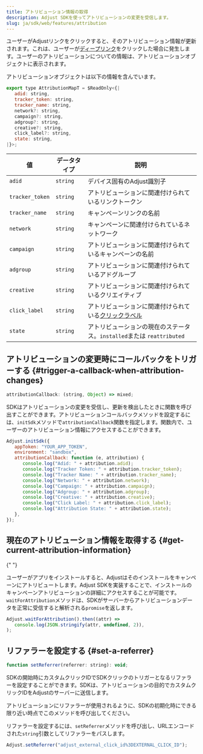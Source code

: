 ```yaml
---
title: アトリビューション情報の取得
description: Adjust SDKを使ってアトリビューションの変更を受信します。
slug: ja/sdk/web/features/attribution
---
```


ユーザーがAdjustリンクをクリックすると、そのアトリビューション情報が更新されます。これは、ユーザーが[ディープリンク](https://help.adjust.com/ja/article/deep-links)をクリックした場合に発生します。ユーザーのアトリビューションについての情報は、アトリビューションオブジェクトに表示されます。

アトリビューションオブジェクトは以下の情報を含んでいます。

<CodeBlock title="インターフェイス宣言">

```js
export type AttributionMapT = $ReadOnly<{|
   adid: string,
   tracker_token: string,
   tracker_name: string,
   network?: string,
   campaign?: string,
   adgroup?: string,
   creative?: string,
   click_label?: string,
   state: string,
|}>;
```

</CodeBlock>

| 値              | データタイプ | 説明                                                                                                    |
| --------------- | ------------ | ------------------------------------------------------------------------------------------------------- |
| `adid`          | `string`     | デバイス固有のAdjust識別子                                                                              |
| `tracker_token` | `string`     | アトリビューションに関連付けられているリンクトークン                                                    |
| `tracker_name`  | `string`     | キャンペーンリンクの名前                                                                                |
| `network`       | `string`     | キャンペーンに関連付けられているネットワーク                                                            |
| `campaign`      | `string`     | アトリビューションに関連付けられているキャンペーンの名前                                                |
| `adgroup`       | `string`     | アトリビューションに関連付けられているアドグループ                                                      |
| `creative`      | `string`     | アトリビューションに関連付けられているクリエイティブ                                                    |
| `click_label`   | `string`     | アトリビューションに関連付けられている[クリックラベル](https://help.adjust.com/ja/article/user-rewards) |
| `state`         | `string`     | アトリビューションの現在のステータス。`installed`または `reattributed`                                  |

## アトリビューションの変更時にコールバックをトリガーする {#trigger-a-callback-when-attribution-changes}

<CodeBlock title="プロパティ宣言">

```js
attributionCallback: (string, Object) => mixed;
```

</CodeBlock>

SDKはアトリビューションの変更を受信し、更新を検出したときに関数を呼び出すことができます。アトリビューションコールバックメソッドを設定するには、`initSdk`メソッドで`attributionCallback`関数を指定します。関数内で、ユーザーのアトリビューション情報にアクセスすることができます。

```js
Adjust.initSdk({
   appToken: "YOUR_APP_TOKEN",
   environment: "sandbox",
   attributionCallback: function (e, attribution) {
      console.log("Adid: " + attribution.adid);
      console.log("Tracker Token: " + attribution.tracker_token);
      console.log("Tracker Name: " + attribution.tracker_name);
      console.log("Network: " + attribution.network);
      console.log("Campaign: " + attribution.campaign);
      console.log("Adgroup: " + attribution.adgroup);
      console.log("Creative: " + attribution.creative);
      console.log("Click Label: " + attribution.click_label);
      console.log("Attribution State: " + attribution.state);
   },
});
```

## 現在のアトリビューション情報を取得する {#get-current-attribution-information}

<MinorVersion
   changed="5.7.0"
   link="https://github.com/adjust/web_sdk/releases/tag/v5.7.0"
/>{" "}

ユーザーがアプリをインストールすると、Adjustはそのインストールをキャンペーンにアトリビュートします。Adjust SDKを実装することで、インストールのキャンペーンアトリビューションの詳細にアクセスすることが可能です。`waitForAttribution`メソッドは、SDKがサーバーからアトリビューションデータを正常に受信すると解析される`promise`を返します。

```js
Adjust.waitForAttribution().then((attr) =>
   console.log(JSON.stringify(attr, undefined, 2)),
);
```

## リファラーを設定する {#set-a-referrer}

<CodeBlock title="メソッドシグネチャー">

```js
function setReferrer(referrer: string): void;
```

</CodeBlock>

SDKの開始時にカスタムクリックIDでSDKクリックのトリガーとなるリファラーを設定することができます。SDKは、アトリビューションの目的でカスタムクリックIDをAdjustのサーバーに送信します。

<Callout type="important">

アトリビューションにリファラーが使用されるように、SDKの初期化時にできる限り近い時点でこのメソッドを呼び出してください。

</Callout>

リファラーを設定するには、`setReferrer`メソッドを呼び出し、URLエンコードされた`string`引数としてリファラーをパスします。

<CodeBlock highlight="adjust_external_click_id%3DEXTERNAL_CLICK_ID\">

```js
Adjust.setReferrer("adjust_external_click_id%3DEXTERNAL_CLICK_ID");
```

</CodeBlock>
